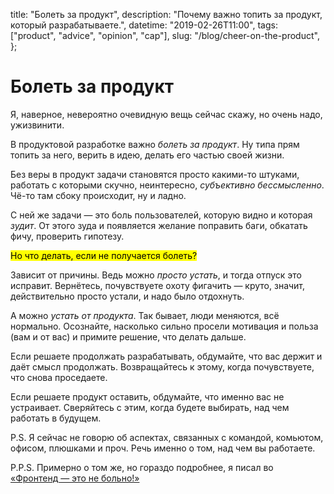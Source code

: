   title: "Болеть за продукт",
  description: "Почему важно топить за продукт, который разрабатываете.",
  datetime: "2019-02-26T11:00",
  tags: ["product", "advice", "opinion", "cap"],
  slug: "/blog/cheer-on-the-product",
};

# Болеть за продукт

Я, наверное, невероятно очевидную вещь сейчас скажу, но очень надо, ужизвинити.

В продуктовой разработке важно _болеть за продукт_. Ну типа прям топить за него, верить в идею, делать его частью своей жизни.

Без веры в продукт задачи становятся просто какими-то штуками, работать с которыми скучно, неинтересно, _субъективно бессмысленно_. Чё-то там сбоку происходит, ну и ладно.

С ней же задачи — это боль пользователей, которую видно и которая _зудит_. От этого зуда и появляется желание поправить баги, обкатать фичу, проверить гипотезу.

<mark>Но что делать, если не получается болеть?</mark>

Зависит от причины. Ведь можно _просто устать_, и тогда отпуск это исправит. Вернётесь, почувствуете охоту фигачить — круто, значит, действительно просто устали, и надо было отдохнуть.

А можно _устать от продукта_. Так бывает, люди меняются, всё нормально. Осознайте, насколько сильно просели мотивация и польза (вам и от вас) и примите решение, что делать дальше.

Если решаете продолжать разрабатывать, обдумайте, что вас держит и даёт смысл продолжать. Возвращайтесь к этому, когда почувствуете, что снова проседаете.

Если решаете продукт оставить, обдумайте, что именно вас не устраивает. Сверяйтесь с этим, когда будете выбирать, над чем работать в будущем.

P.S. Я сейчас не говорю об аспектах, связанных с командой, комьютом, офисом, плюшками и проч. Речь именно о том, над чем вы работаете.

P.P.S. Примерно о том же, но гораздо подробнее, я писал во [«Фронтенд — это не больно!»](https://bespoyasov.ru/front-not-pain/)
